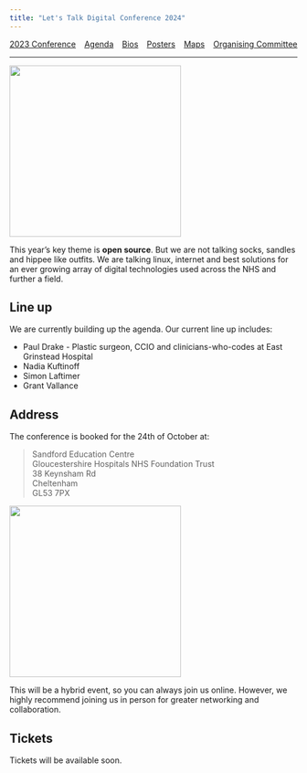 ```yaml
---
title: "Let's Talk Digital Conference 2024"
---
```


```{=html}
<div style='display: flex; justify-content: space-between;'>
    <div><a href="index.html">2023 Conference</a></div>
    <div><a href="agenda.html">Agenda</a></div>
    <div><a href="bios.html">Bios</a></div>
    <div><a href="posters.html">Posters</a></div>
    <div><a href="maps.html">Maps</a></div>
    <div><a href="organising-committee.html">Organising Committee</a></div>
</div>
```

---

![](/media/open-sign.jpg){height=300px fig-align="center" fig-alt="Bronze lettering on a wooden placard"}

This year's key theme is **open source**. But we are not talking socks, sandles and hippee like outfits. We are talking linux, internet and best solutions for an ever growing array of digital technologies used across the NHS and further a field.

## Line up

We are currently building up the agenda. Our current line up includes:

* Paul Drake - Plastic surgeon, CCIO and clinicians-who-codes at East Grinstead Hospital
* Nadia Kuftinoff
* Simon Laftimer
* Grant Vallance

## Address

The conference is booked for the 24th of October at:

> Sandford Education Centre<br>
> Gloucestershire Hospitals NHS Foundation Trust<br>
> 38 Keynsham Rd<br>
> Cheltenham<br>
> GL53 7PX

![](/media/cheltenham-hospital.jpeg){height=300px fig-align="center" fig-alt="Front of Cheltenham General Hospital"}

This will be a hybrid event, so you can always join us online. However, we highly recommend joining us in person for greater networking and collaboration.

## Tickets

Tickets will be available soon.